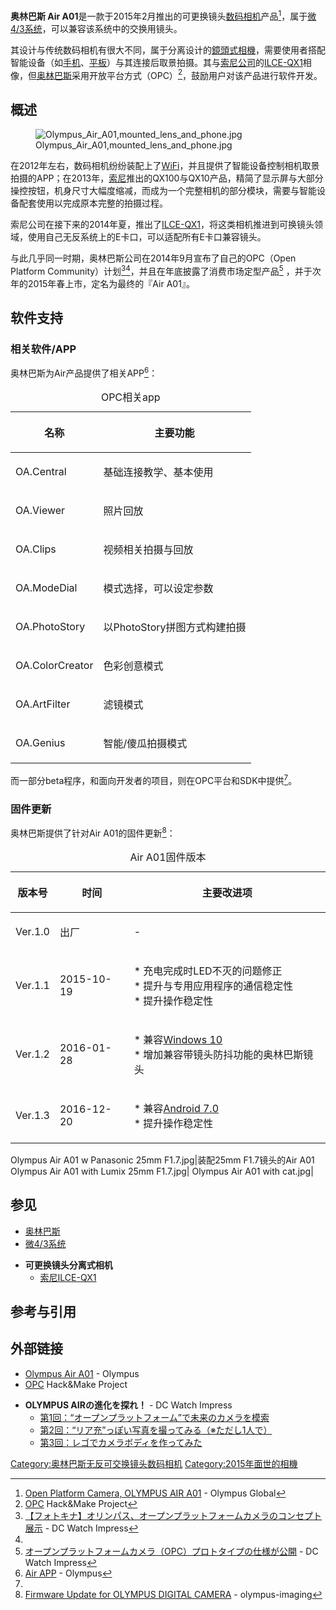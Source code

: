 {{Infobox camera
 | camera_name      = 奥林巴斯 Air A01
 | image            = Olympus Air A01 on hand.jpg
 | image_size       = 
 | image_alt        = 
 | caption          = 
 | maker            = 奥林巴斯
 | type             = 
 | sensor           = <!-- Image sensor -->
 | sensor_type      = CMOS
 | sensor_size      = 17.3 x 13.0 mm ([[微4/3系统|4/3]]规格)
 | sensor_maker     =
 | recording_medium = 单槽[[microSD|microSD]]（或具备更高规格的MicroSDHC、MicroSDXC及UHS-I）
 | res              = 4608 x 3456 (一千六百万像素，16MP)
 | lens_mount       = [[微4/3系统|微4/3系统]]
 | lens             = 
 | focus_type       = 
 | exposure         = 
 | flash            = 
 | flashcomp        = <!-- Flash exposure compensation -->
 | fsynch           = <!-- Flash synchronization -->
 | frame_rate       = 
 | shutter          = 
 | shutterRange     = 
 | shutter_speeds   = 1/16000s～4s
 | f-numbers        = 
 | metering         = 
 | emode            = <!-- Exposure modes -->
 | mmode            = <!-- Metering modes -->
 | farea            = 81对焦点
 | fmode            = <!-- Focus modes -->
 | cont             = 10张/秒
 | viewfinder       = 
 | ovf              = <!-- Optional viewfinders -->
 | magnification    = 
 | coverage         = 
 | speedRange       = ISO 100-12800（LOW档位为等效ISO100）
 | flbkt            = <!-- Flash bracketing -->
 | fcbkt            = <!-- Focus bracketing -->
 | WB               = 
 | wbbkt            = <!-- White balance bracketing -->
 | brightness       = <!-- Projector brightness -->
 | imsize           = <!-- Projector image size -->
 | throwdis         = <!-- Project throw distance -->
 | prores           = <!-- Projector resolution -->
 | rearLCD          = 
 | storage          = 
 | battery          = 
 | dimensions       = 56.9mm（W） ｘ 57.1mm（H） ｘ 43.6mm（D） 
 | weight           = 147g（带TF卡）
 | price            = 
 | date             = <!-- Release date -->
 | obp              = <!-- Optional battery packs -->
 | odb              = <!-- Optional data backs -->
 | omd              = <!-- Optional motor drives -->
 | oacc             = <!-- Optional accessories -->
 | complens         = <!-- Compatible lens -->
 | compflash        = <!-- Compatible flashes -->
 | interface_AVout  = <!-- Type of video and/or audio output port(s) available (i.e. HDMI, USB, IEEE 1394) -->
 | interface_Data   = <!-- Type of port(s) available for interfacing with computers or other (i.e printers) devices (i.e. USB, IEEE 1394/Firewire, 802.11/WiFi) -->
 | body_comp-feats  = <!-- Body composition or other special features (i.e. ABS plastic, water submersible) -->
 | made_in          =
 | footnotes        =
 | exbkt            = <!-- Exposure bracketing -->
 | drbkt            = <!-- Dynamic range bracketing -->
 | drcomp           = <!-- Dynamic range compressor -->
 | iproc            = <!-->
 | vidrecord        = <!-- Video/movie recording.  Show the video dimensions, fps, bitrate, etc. -->
}}

'''奥林巴斯 Air A01'''是一款于2015年2月推出的可更换镜头[[数码相机|数码相机]]产品<ref>[http://www.olympus-global.com/en/news/2015a/nr150205opce.jsp Open Platform Camera, OLYMPUS AIR A01] {{Wayback|url=http://www.olympus-global.com/en/news/2015a/nr150205opce.jsp |date=20150209131528 }} - Olympus Global{{en}}</ref>，属于[[微4/3系统|微4/3系统]]，可以兼容该系统中的交换用镜头。

其设计与传统数码相机有很大不同，属于分离设计的[[鏡頭式相機|鏡頭式相機]]，需要使用者搭配智能设备（如[[手机|手机]]、[[平板|平板]]）与其连接后取景拍摄。其与[[索尼公司|索尼公司]]的[[索尼ILCE-QX1|ILCE-QX1]]相像，但[[奥林巴斯|奥林巴斯]]采用开放平台方式（OPC）<ref name="OPC">[https://opc.olympus-imaging.com/ OPC] {{Wayback|url=https://opc.olympus-imaging.com/ |date=20201031104449 }} Hack&Make Project{{en}}</ref>，鼓励用户对该产品进行软件开发。

==概述==
[[File:Olympus_Air_A01,mounted_lens_and_phone.jpg|thumb]]

在2012年左右，数码相机纷纷装配上了[[WiFi|WiFi]]，并且提供了智能设备控制相机取景拍摄的APP；在2013年，[[索尼|索尼]]推出的QX100与QX10产品，精简了显示屏与大部分操控按钮，机身尺寸大幅度缩减，而成为一个完整相机的部分模块，需要与智能设备配套使用以完成原本完整的拍摄过程。

索尼公司在接下来的2014年夏，推出了[[索尼ILCE-QX1|ILCE-QX1]]，将这类相机推进到可换镜头领域，使用自己无反系统上的E卡口，可以适配所有E卡口兼容镜头。

与此几乎同一时期，奥林巴斯公司在2014年9月宣布了自己的OPC（Open Platform Community）计划<ref>[http://dc.watch.impress.co.jp/docs/news/667257.html 【フォトキナ】オリンパス、オープンプラットフォームカメラのコンセプト展示] {{Wayback|url=http://dc.watch.impress.co.jp/docs/news/667257.html |date=20201119214825 }} - DC Watch Impress{{ja}}</ref><ref name="OPC" />，并且在年底披露了消费市场定型产品<ref>[http://dc.watch.impress.co.jp/docs/news/680596.html オープンプラットフォームカメラ（OPC）プロトタイプの仕様が公開] {{Wayback|url=http://dc.watch.impress.co.jp/docs/news/680596.html |date=20201201032038 }} - DC Watch Impress{{ja}}</ref> ，并于次年的2015年春上市，定名为最终的『Air A01』。
==软件支持==
===相关软件/APP===
奥林巴斯为Air产品提供了相关APP<ref>[https://olympus-imaging.jp/product/opc/a01/feature.html Air APP] {{Wayback|url=https://olympus-imaging.jp/product/opc/a01/feature.html |date=20160807031115 }} - Olympus{{ja}}</ref>：

{| class="wikitable sortable zebra toptextcells"

|+ OPC相关app
|-
!名称!!主要功能
|-
| OA.Central || 基础连接教学、基本使用
|-
| OA.Viewer || 照片回放
|-
| OA.Clips || 视频相关拍摄与回放
|-
| OA.ModeDial || 模式选择，可以设定参数
|-
| OA.PhotoStory || 以PhotoStory拼图方式构建拍摄
|-
| OA.ColorCreator || 色彩创意模式
|-
| OA.ArtFilter || 滤镜模式
|-
| OA.Genius || 智能/傻瓜拍摄模式
|}

而一部分beta程序，和面向开发者的项目，则在OPC平台和SDK中提供<ref name="OPC" />。


===固件更新===
奥林巴斯提供了针对Air A01的固件更新<ref>[http://cameras.olympus-imaging.cn/ww/ud2/ENU/0001/1170/index03a.html Firmware Update for OLYMPUS DIGITAL CAMERA] {{Wayback|url=http://cameras.olympus-imaging.cn/ww/ud2/ENU/0001/1170/index03a.html |date=20180711191956 }} - olympus-imaging{{en}}</ref>：
{| class="wikitable sortable zebra toptextcells"

|+ Air A01固件版本
|-
!版本号!!时间!!主要改进项
|-
| Ver.1.0 || 出厂 || - 
|-
| Ver.1.1 || 2015-10-19 || * 充电完成时LED不灭的问题修正<br />* 提升与专用应用程序的通信稳定性<br />* 提升操作稳定性
|-
| Ver.1.2 || 2016-01-28 || * 兼容[[Windows_10|Windows 10]]<br />* 增加兼容带镜头防抖功能的奥林巴斯镜头
|-
| Ver.1.3 || 2016-12-20 || * 兼容[[Android|Android 7.0]]<br />* 提升操作稳定性
|}




<gallery>
Olympus Air A01 w Panasonic 25mm F1.7.jpg|装配25mm F1.7镜头的Air A01
Olympus Air A01 with Lumix 25mm F1.7.jpg|
Olympus Air A01 with cat.jpg|
</gallery>

==参见==
*[[奥林巴斯|奥林巴斯]]
*[[微4/3系统|微4/3系统]]

*'''可更换镜头分离式相机'''
**[[索尼ILCE-QX1|索尼ILCE-QX1]]

==参考与引用==
{{reflist|2}}

==外部链接==
*[https://olympus-imaging.jp/product/opc/a01/index.html Olympus Air A01 ] {{Wayback|url=https://olympus-imaging.jp/product/opc/a01/index.html |date=20210120110153 }} - Olympus {{ja}}
*[https://opc.olympus-imaging.com OPC] {{Wayback|url=https://opc.olympus-imaging.com/ |date=20201031104449 }} Hack&Make Project{{en}}

*'''OLYMPUS AIRの進化を探れ！''' - DC Watch Impress{{ja}}
**[http://dc.watch.impress.co.jp/docs/review/olympusair/743161.html 第1回：“オープンプラットフォーム”で未来のカメラを模索] {{Wayback|url=http://dc.watch.impress.co.jp/docs/review/olympusair/743161.html |date=20210120112635 }}
**[http://dc.watch.impress.co.jp/docs/review/olympusair/743405.html 第2回：“リア充”っぽい写真を撮ってみる（※ただし1人で）] {{Wayback|url=http://dc.watch.impress.co.jp/docs/review/olympusair/743405.html |date=20210112153715 }}
**[http://dc.watch.impress.co.jp/docs/review/olympusair/743926.html 第3回：レゴでカメラボディを作ってみた] {{Wayback|url=http://dc.watch.impress.co.jp/docs/review/olympusair/743926.html |date=20210112203332 }}

[[Category:奥林巴斯无反可交换镜头数码相机|Category:奥林巴斯无反可交换镜头数码相机]]
[[Category:2015年面世的相機|Category:2015年面世的相機]]